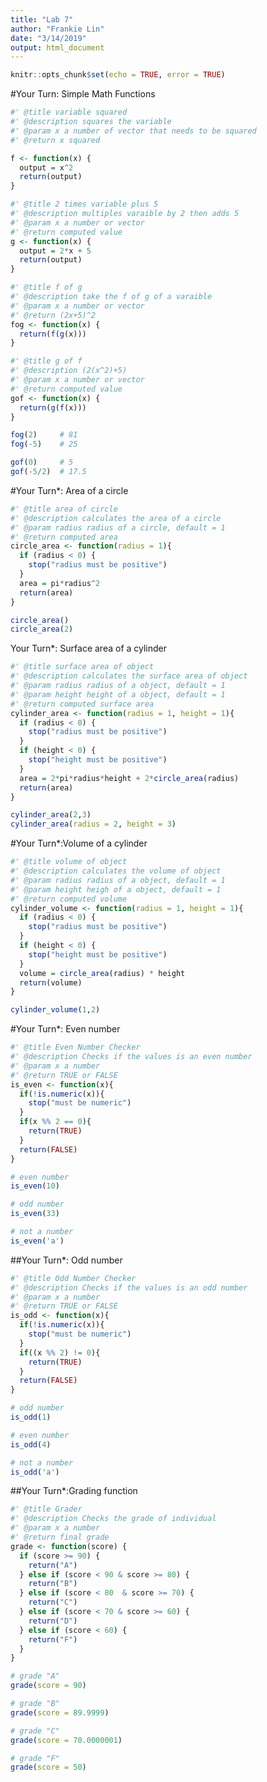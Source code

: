 ```yaml
---
title: "Lab 7"
author: "Frankie Lin"
date: "3/14/2019"
output: html_document
---
```


```r
knitr::opts_chunk$set(echo = TRUE, error = TRUE)
```

#Your Turn: Simple Math Functions
```r
#' @title variable squared
#' @description squares the variable
#' @param x a number of vector that needs to be squared
#' @return x squared

f <- function(x) {
  output = x^2
  return(output)
}

#' @title 2 times variable plus 5
#' @description multiples varaible by 2 then adds 5
#' @param x a number or vector
#' @return computed value
g <- function(x) {
  output = 2*x + 5
  return(output)
}

#' @title f of g
#' @description take the f of g of a varaible
#' @param x a number or vector
#' @return (2x+5)^2
fog <- function(x) {
  return(f(g(x)))
}

#' @title g of f
#' @description (2(x^2)+5)
#' @param x a number or vector
#' @return computed value
gof <- function(x) {
  return(g(f(x)))
}

fog(2)     # 81
fog(-5)    # 25

gof(0)     # 5
gof(-5/2)  # 17.5
```

#Your Turn*: Area of a circle
```r
#' @title area of circle
#' @description calculates the area of a circle
#' @param radius radius of a circle, default = 1
#' @return computed area
circle_area <- function(radius = 1){
  if (radius < 0) {
    stop("radius must be positive")
  }
  area = pi*radius^2
  return(area)
}

circle_area()
circle_area(2)
```

Your Turn*: Surface area of a cylinder
```r
#' @title surface area of object
#' @description calculates the surface area of object
#' @param radius radius of a object, default = 1
#' @param height height of a object, default = 1
#' @return computed surface area
cylinder_area <- function(radius = 1, height = 1){
  if (radius < 0) {
    stop("radius must be positive")
  }
  if (height < 0) {
    stop("height must be positive")
  }
  area = 2*pi*radius*height + 2*circle_area(radius)
  return(area)
}

cylinder_area(2,3)
cylinder_area(radius = 2, height = 3)
```


#Your Turn*:Volume of a cylinder
```r
#' @title volume of object
#' @description calculates the volume of object
#' @param radius radius of a object, default = 1
#' @param height heigh of a object, default = 1
#' @return computed volume
cylinder_volume <- function(radius = 1, height = 1){
  if (radius < 0) {
    stop("radius must be positive")
  }
  if (height < 0) {
    stop("height must be positive")
  }
  volume = circle_area(radius) * height
  return(volume)
}

cylinder_volume(1,2)
```

#Your Turn*: Even number
```r
#' @title Even Number Checker
#' @description Checks if the values is an even number
#' @param x a number
#' @return TRUE or FALSE
is_even <- function(x){
  if(!is.numeric(x)){
    stop("must be numeric")
  }
  if(x %% 2 == 0){
    return(TRUE)
  }
  return(FALSE)
}

# even number
is_even(10)

# odd number
is_even(33)

# not a number
is_even('a')
```

##Your Turn*: Odd number
```r
#' @title Odd Number Checker
#' @description Checks if the values is an odd number
#' @param x a number
#' @return TRUE or FALSE
is_odd <- function(x){
  if(!is.numeric(x)){
    stop("must be numeric")
  }
  if((x %% 2) != 0){
    return(TRUE)
  }
  return(FALSE)
}

# odd number
is_odd(1)

# even number
is_odd(4)

# not a number
is_odd('a')
```

##Your Turn*:Grading function
```r
#' @title Grader
#' @description Checks the grade of individual
#' @param x a number
#' @return final grade
grade <- function(score) {
  if (score >= 90) {
    return("A")
  } else if (score < 90 & score >= 80) {
    return("B")
  } else if (score < 80  & score >= 70) {
    return("C")
  } else if (score < 70 & score >= 60) {
    return("D")
  } else if (score < 60) {
    return("F")
  }
}

# grade "A"
grade(score = 90)

# grade "B"
grade(score = 89.9999)

# grade "C"
grade(score = 70.0000001)

# grade "F"
grade(score = 50)
```



